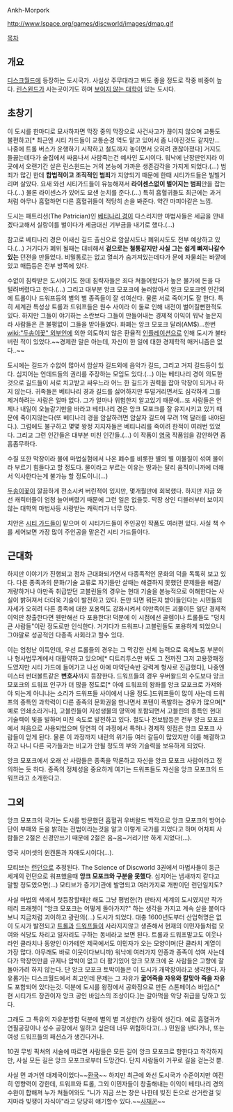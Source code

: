 Ankh-Morpork

http://www.lspace.org/games/discworld/images/dmap.gif

[[목차]]

== 개요 ==
[[디스크월드]]에 등장하는 도시국가. 사실상 주무대라고 봐도 좋을 정도로 작중 비중이 높다. [[린스윈드]]가 사는곳이기도 하며 [[보이지 않는 대학]]이 있는 도시다.

== 초창기 ==
이 도시를 한마디로 묘사하자면 막장 중의 막장으로 사건사고가 끊이지 않으며 교통도 불편하고[* 최근엔 시티 가드들이 교통순경 역도 맡고 있어서 좀 나아진것도 같지만... 나중에 트롤 버스가 운행하기 시작하고 철도까지 놓이면서 오히려 괜찮아졌다] 거지도 들끓는데다가 술집에서 싸움나서 사람죽는건 예사인 도시이다. 워낙에 난장판인지라 이곳에서 오랜기간 살은 린스윈드는 거의 본능에 가까운 생존감각을 가지게 되었다.(...) 범죄가 많긴 한데 '''합법적이고 조직적인 범죄'''가 지양되기 때문에 한때 시티가드들은 빌빌거리며 살았다. 요새 와선 시티가드들이 유능해져서 '''라이센스없이 벌어지는 범죄'''만을 잡는다.(...) 물론 라이센스가 있어도 요샌 눈치를 준다.(...) 특히 흡혈귀들도 최근에는 과거처럼 아무나 흡혈하면 다른 흡혈귀들이 적당히 손을 봐준다. 약간 마피아같은 느낌.  

도시는 패트리션(The Patrician)인 [[베티나리 경]]이 다스리지만 마법사들은 세금을 안내겠다고해서 실랑이를 벌이다가 세금대신 기부금을 내기로 했다.(...)

참고로 베티나리 경은 어새신 길드 출신으로 암살시도나 폐위시도도 전부 예상하고 있다.(...) 거기다가 폐위 될때는 대비해서 '''겉으로는 철통같지만 사실 그는 쉽게 빠져나갈수 있는''' 던젼을 만들었다. 비밀통로는 없고 열쇠가 숨겨져있는데다가 문에 자물쇠는 바깥에 있고 매듭등은 전부 방쪽에 있다.

수없이 침략받은 도시이기도 한데 침략자들은 죄다 쳐들어왔다가 높은 물가에 돈을 다 털려버렸다고 한다.(...) 그리고 대부분 앙크 모포크에 눌러앉아서 앙크 모포크엔 인간외에 트롤이나 드워프등의 별의 별 종족들이 잘 섞여산다. 물론 서로 죽이기도 잘 한다. 특히 세계관 특성상 트롤과 드워프들은 원수 사이라 이 둘로 인해 내전이 벌어질뻔한적도 있다. 하지만 그들이 야기하는 소란보다 그들이 만들어내는 경제적 이익이 워낙 높은지라 사람들은 큰 불평없이 그들을 받아들였다. 화폐는 앙크 모포크 달러(AM$)...한번 [[wiki:"두송이꽃" 외부인]]에 의한 의도하지 않은 환율적 [[인플레이션]]으로 인해 도시가 불타버린 적이 있었다.~~경제란 말은 아는데, 자신이 한 일에 대한 경제학적 매커니즘은 없다..~~

도시에는 길드가 수없이 많아서 암살자 길드외에 음악가 길드, 그리고 거지 길드등이 있다. 심지어는 언데드들의 권리를 주장하는 모임도 있다.(...) 이는 베티나리 경이 의도한것으로 길드들이 서로 치고받고 싸우느라 어느 한 길드가 권력을 잡아 막장이 되거나 하지 않는다. 귀족들은 베티나리 경과 길드를 싫어하지만 투덜거리면서도 심각하게 그를 제거하려는 사람은 얼마 없다. 그가 얼마나 위험한지 알고있기 때문에...또 사람들은 언제나 내일이 오늘같기만을 바라고 베티나리 경은 앙크 모포크를 잘 유지시키고 있기 때문에 죽이지않는다(또 베티나리 경을 암살하려면 암살자 길드에 무려 1억 달러를 내야된다.). 그럼에도 불구하고 몇몇 왕정 지지자들은 베티나리를 죽이려 한적이 여러번 있었다. 그리고 그런 인간들은 대부분 미친 인간들.(...) 이 작품이 [[영국]] 작품임을 감안하면 좀 흠좀무하다.

수질 또한 막장이라 물에 마법실험에서 나온 폐수를 비롯한 별의 별 이물질이 섞여 물이라 부르기 힘들다고 할 정도다. 물이라고 부르는 이유는 땅과는 달리 움직이니까에 더해서 익사한다는게 불가능 할 정도이니(...)

[[두송이꽃]]이 깔끔하게 전소시켜 버린적이 있지만, 몇개월만에 회복했다. 하지만 지금 와선 캐릭터들이 엄청 늘어버렸기 때문에 그런 일은 없을듯. 막장 상인 디블러부터 보이지 않는 대학의 마법사등 사랑받는 캐릭터가 너무 많다.

치안은 [[시티 가드]]들이 맡으며 이 시티가드들이 주인공인 작품도 여러편 있다. 사실 책 수를 세어보면 가장 많이 주인공을 맡은건 시티 가드들이다.

== 근대화 ==
하지만 이야기가 진행되고 점차 근대화되가면서 다종족적인 문화의 덕을 독톡히 보고 있다.  다른 종족과의 문화/기술 교류로 자기들만 살때는 해결하지 못했던 문제들을 해결/개량하거나 야만족 취급받던 고블린들의 경우는 현대 기술을 본능적으로 이해한다는 사실이 밝혀져서 더더욱 기술이 발전하고 있다.  돈만 되면 뭐든지 받아들인다는 시민들의 자세가 오히려 다른 종족에 대한 포용력도 강화시켜서 야만족이든 괴물이든 일단 경제적 이익만 창출한다면 웬만해선 다 포용한다!  덕분에 이 시점에선 골렘이나 트롤들도 "덩치 큰 사람들"이란 정도로만 인식한다.  거기다가 드워프나 고블린들도 포용하게 되었으니 그야말로 성공적인 다종족 사회라고 할수 있다.  

이는 엄청난 이득인데, 우선 트롤들의 경우는 그 막강한 신체 능력으로 육체노동 부분이나 형사법무계에서 대활약하고 있으며[* 디트리투스만 봐도 그 전까진 그저 고용깡패정도였지만 시티 가드에 들어가고 나선 아예 마약단속반 강력계 형사로 진급했다], 나중엔 미스터 썬더볼트같은 '''변호사'''까지 등장한다.  드워프들의 경우 우버왈드의 수도보다 앙크 모포크의 드워프 인구가 더 많을 정도로[* 아예 드워프의 왕좌를 앙크 모포크로 가져와야 되는게 아니냐는 소리가 드워프들 사이에서 나올 정도.]드워프들이 많이 사는데 드워프의 종특인 과학력이 다른 종족의 문화권을 만나면서 포텐이 폭발하는 경우가 많으며[* 예로 인쇄소라거나], 고블린들이 지성생물의 영역에 포함되면서 고블린의 종특인 현대기술력이 빛을 발하며 미친 속도로 발전하고 있다.  철도나 전보탑등은 전부 앙크 모포크에서 처음으로 사용되었으며 당연히 이 과정에서 특허나 경제적 잇점은 앙크 모포크 사람들이 얻게 된다.  물론 이 과정까지 내란의 위기등 여러 갈등이 많았지만 이를 해결하고 하고 나니 다른 국가들과는 비교가 안될 정도의 부와 기술력을 보유하게 되었다.  

앙크 모포크에서 오래 산 사람들은 종족을 막론하고 자신을 앙크 모포크 사람이라고 정의하는 듯 하다.  종족의 정체성을 중요하게 여기는 드워프들도 자신을 앙크 모포크의 드워프라고 소개한다고.
== 그외 ==


{{{#!html
<object width="425" height="344"><param name="movie" value="http://www.youtube.com/v/EAqCbOJc6RU&color1=0xb1b1b1&color2=0xcfcfcf&hl=ko&feature=player_embedded&fs=1"></param><param name="allowFullScreen" value="true"></param><embed src="http://www.youtube.com/v/EAqCbOJc6RU&color1=0xb1b1b1&color2=0xcfcfcf&hl=ko&feature=player_embedded&fs=1" type="application/x-shockwave-flash" allowfullscreen="true" width="425" height="344"></embed></object>
}}}
앙크 모포크의 국가는 도시를 방문했던 흡혈귀 우버왈드 백작으로 앙크 모포크의 방어수단이 부패와 돈을 밝히는 전법이라는것을 알고 이렇게 국가를 지었다고 하며 어차피 사람들은 2절은 신경안쓰기 때문에 2절은 음~음~거리기만 하게 지었다(...).

영국 서머셋의 윈캔톤과 자매도시이다(...).

모티브는 [[런던]]으로 추정된다. The Science of Discworld 3권에서 마법사들이 둥근 세계의 런던으로 워프했을때 '''앙크 모포크와 구분을 못했다'''. 심지어는 냄새까지 같다고 말할 정도였으면(...) 모티브가 증기기관에 발명되고 여러가지로 개판이던 런던일지도?

사실 마법의 색에서 첫등장할때만 해도 그냥 평범한(?) 판타지 세계의 도시였지만 작가 테리 프래쳇이 "앙크 모포크는 어떻게 돌아가지?" 하는 생각을 가지고 계속 살을 붙이다보니 지금처럼 괴이하고 광란의(...) 도시가 되었다. 대충 1600년도부터 산업혁명은 없이 도시가 발전되고 [[트롤]]과 [[드워프]]들이 사라지지않고 생존해서 현재의 이민자들처럼 모여와 식당도 차리고 일자리도 구하는 동네라고 보면 된다. 트롤과 드워프말고도 이웃나라인 클라치나 동양인 아가테안 제국에서도 이민자가 오는 모양이며(단 클라치 계열이 가장 많다. 아무래도 바로 이웃이다보니까) 워낙에 여러가지 인종과 종족이 섞여 사는데다가 막장인만큼 규제나 압박이 없고 더 활기있어 앙크 모포크에 온 사람들은 고향에 잘 돌아가려 하지 않는다. 단 앙크 모포크 토박이들은 이 도시가 개막장이라고 생각한다. 자유롭기는 디스크월드에서 최고인데 문제는 그 자유가 '''굶어죽을 자유와 칼맞아 죽을 자유'''도 포함되어 있다는것. 덕분에 도시를 왕정에서 공화정으로 만든 스톤페이스 바임스[* 현 시티가드 장관이자 앙크 공인 바임스의 조상이다.]는 갈아먹을 악당 취급을 당하고 있다.

그래도 그 특유의 자유분방함 덕분에 별의 별 괴상한(?) 상황이 생긴다. 예로 흡혈귀가 연필공장이나 성수 공장에서 일하고 싶은데 너무 위험하다고(...) 민원을 낸다거나, 또는 여성 드워프들의 패션쇼가 생긴다거나.

10권 무빙 픽쳐의 서술에 따르면 사람들은 모든 길이 앙크 모포크로 향한다고 착각하지만, 사실 모든 길은 앙크 모포크로부터 도망간다. 단지 사람들이 거꾸로 길을 걷는것 뿐.

사실 먼 과거엔 대제국이었다~~[[환국]]~~ 하지만 최근에 와선 도시국가 수준이지만 여전히 영향력이 강한데, 드워프와 트롤, 그외 이민자들이 창출해내는 이익이 베티나리 경의 수완이 합해져 누가 쳐들어와도 "니가 지금 쓰는 창은 나한테 빚진 돈으로 산거란걸 잊지마라 빚쟁이 자식아"라고 당당히 얘기할수 있다.~~[[사채꾼]]~~
